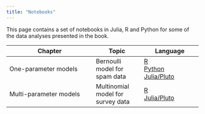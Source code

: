 ```yaml
---
title: "Notebooks"
---
```


This page contains a set of notebooks in Julia, R and Python for some of the data analyses presented in the book.

| Chapter                       | Topic     | Language |
|---------                      |-----     |------   |
| One-parameter models          | Bernoulli model for spam data      | [R](../notebooks/SpamBern/SpamBernR.Rmd) <br> [Python](../notebooks/SpamBern/SpamBernR.ipynb) <br> [Julia/Pluto](../notebooks/SpamBern/BernBeta.jl) |
| Multi-parameter models        | Multinomial model for survey data  | [R](../notebooks/SurveyMultinomial/multinomial.Rmd) <br> [Julia/Pluto](../notebooks/SurveyMultinomial/multinom.jl) |  
